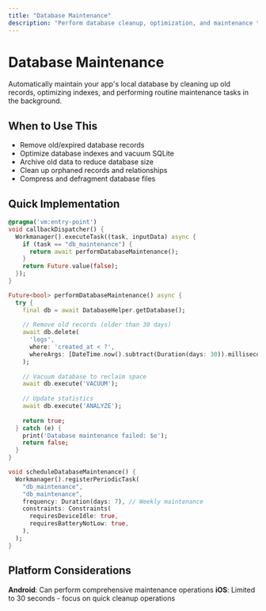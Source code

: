 ```yaml
---
title: "Database Maintenance"
description: "Perform database cleanup, optimization, and maintenance tasks in the background"
---
```


# Database Maintenance

Automatically maintain your app's local database by cleaning up old records, optimizing indexes, and performing routine maintenance tasks in the background.

## When to Use This

- Remove old/expired database records
- Optimize database indexes and vacuum SQLite
- Archive old data to reduce database size
- Clean up orphaned records and relationships
- Compress and defragment database files

## Quick Implementation

```dart
@pragma('vm:entry-point')
void callbackDispatcher() {
  Workmanager().executeTask((task, inputData) async {
    if (task == "db_maintenance") {
      return await performDatabaseMaintenance();
    }
    return Future.value(false);
  });
}

Future<bool> performDatabaseMaintenance() async {
  try {
    final db = await DatabaseHelper.getDatabase();
    
    // Remove old records (older than 30 days)
    await db.delete(
      'logs',
      where: 'created_at < ?',
      whereArgs: [DateTime.now().subtract(Duration(days: 30)).millisecondsSinceEpoch],
    );
    
    // Vacuum database to reclaim space
    await db.execute('VACUUM');
    
    // Update statistics
    await db.execute('ANALYZE');
    
    return true;
  } catch (e) {
    print('Database maintenance failed: $e');
    return false;
  }
}

void scheduleDatabaseMaintenance() {
  Workmanager().registerPeriodicTask(
    "db_maintenance",
    "db_maintenance",
    frequency: Duration(days: 7), // Weekly maintenance
    constraints: Constraints(
      requiresDeviceIdle: true,
      requiresBatteryNotLow: true,
    ),
  );
}
```

## Platform Considerations

**Android**: Can perform comprehensive maintenance operations
**iOS**: Limited to 30 seconds - focus on quick cleanup operations